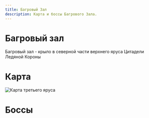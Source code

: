 ```yaml
---
title: Багровый Зал
description: Карта и боссы Багрового Зала.
---
```


# Багровый зал
Багровый зал - крыло в северной части верхнего яруса Цитадели Ледяной Короны

# Карта
![Карта третьего яруса](/img/icc/map/Верхний_ярус_склеенный.jpg)

# Боссы

<DocCardList />
